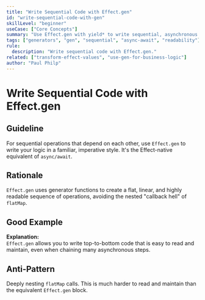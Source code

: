 ```yaml
---
title: "Write Sequential Code with Effect.gen"
id: "write-sequential-code-with-gen"
skillLevel: "beginner"
useCase: ["Core Concepts"]
summary: "Use Effect.gen with yield* to write sequential, asynchronous code in a style that looks and feels like familiar async/await."
tags: ["generators", "gen", "sequential", "async-await", "readability"]
rule:
  description: "Write sequential code with Effect.gen."
related: ["transform-effect-values", "use-gen-for-business-logic"]
author: "Paul Philp"
---
```


# Write Sequential Code with Effect.gen

## Guideline

For sequential operations that depend on each other, use `Effect.gen` to write
your logic in a familiar, imperative style. It's the Effect-native equivalent
of `async/await`.

## Rationale

`Effect.gen` uses generator functions to create a flat, linear, and highly
readable sequence of operations, avoiding the nested "callback hell" of
`flatMap`.

## Good Example

<Example path="./src/write-sequential-code-with-gen.ts" />

**Explanation:**  
`Effect.gen` allows you to write top-to-bottom code that is easy to read and
maintain, even when chaining many asynchronous steps.

## Anti-Pattern

Deeply nesting `flatMap` calls. This is much harder to read and maintain than
the equivalent `Effect.gen` block.
